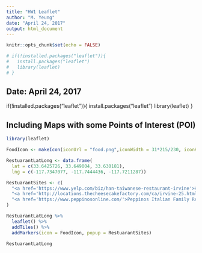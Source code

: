 ---
title: "HW1 Leaflet"
author: "M. Yeung"
date: "April 24, 2017"
output: html_document
---

```{r setup, include=FALSE}
knitr::opts_chunk$set(echo = FALSE)

# if(!installed.packages("leaflet")){
#   install.packages("leaflet")
#   library(leaflet)
# }


```


## Date: April 24, 2017
if(!installed.packages("leaflet")){
   install.packages("leaflet")
   library(leaflet)
}


## Including Maps with some Points of Interest (POI)

```{r CreateMap, echo=FALSE, comment="",warning=FALSE}
library(leaflet)

FoodIcon <- makeIcon(iconUrl = "food.png",iconWidth = 31*215/230, iconHeight = 31,iconAnchorX = 31*215/230/2, iconAnchorY = 16)

RestuarantLatLong <- data.frame(
  lat = c(33.6425726, 33.649004, 33.630181),
  lng = c(-117.7347077, -117.7444436, -117.7211287))

RestuarantSites <- c(
  "<a href='https://www.yelp.com/biz/han-taiwanese-restaurant-irvine'>Han Restaurant</a>",
  "<a href='http://locations.thecheesecakefactory.com/ca/irvine-25.html/'>Cheesecake Factory</a>",
  "<a href='https://www.peppinosonline.com/'>Peppinos Italian Family Restaurant </a>"
)

RestuarantLatLong %>% 
  leaflet() %>%
  addTiles() %>%
  addMarkers(icon = FoodIcon, popup = RestuarantSites)

```

```{r showmap, echo=FALSE, comment=""}
RestuarantLatLong
```

